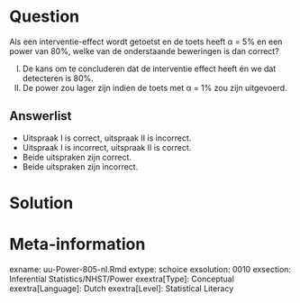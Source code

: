 
Question
========
  
Als een interventie-effect wordt getoetst en de toets heeft α = 5% en een power van 80%, welke van de onderstaande beweringen is dan correct?

I.   De kans om te concluderen dat de interventie effect heeft én we dat detecteren is 80%.
II.  De power zou lager zijn indien de toets met α = 1% zou zijn uitgevoerd.

  
Answerlist
----------
* Uitspraak I is correct, uitspraak II is incorrect. 
* Uitspraak I is incorrect, uitspraak II is correct.
* Beide uitspraken zijn correct. 
* Beide uitspraken zijn incorrect. 


Solution
========
  




Meta-information
================
exname: uu-Power-805-nl.Rmd
extype: schoice
exsolution: 0010
exsection: Inferential Statistics/NHST/Power
exextra[Type]: Conceptual
exextra[Language]: Dutch
exextra[Level]: Statistical Literacy

